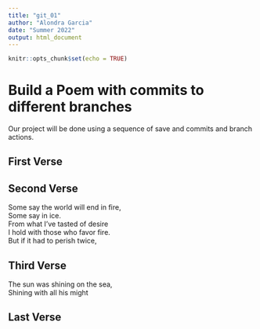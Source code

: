 ```yaml
---
title: "git_01"
author: "Alondra Garcia"
date: "Summer 2022"
output: html_document
---
```


```r
knitr::opts_chunk$set(echo = TRUE)
```
# Build a Poem with commits to different branches
Our project will be done using a sequence of save and commits and branch actions.
<!-- Do not modify or change any text in "!--" bracketed areas such as this --- these are instructions to
you, if you change any of this the git program will notice it and compromise your git merging strategy !-->

## First Verse 
<!--Put the first five lines of a poem by Lewis Carrol in this section!-->

## Second Verse
<!--Put the first five lines of a poem by Robert Frost here!-->

Some say the world will end in fire,  
Some say in ice.  
From what I've tasted of desire  
I hold with those who favor fire.  
But if it had to perish twice,

## Third Verse
<!--Put the first two verses of The Walrus and the Carpenter here!-->

The sun was shining on the sea,  
Shining with all his might  

## Last Verse
<!--Put a short poem of your choice 8-20 lines,here!-->
